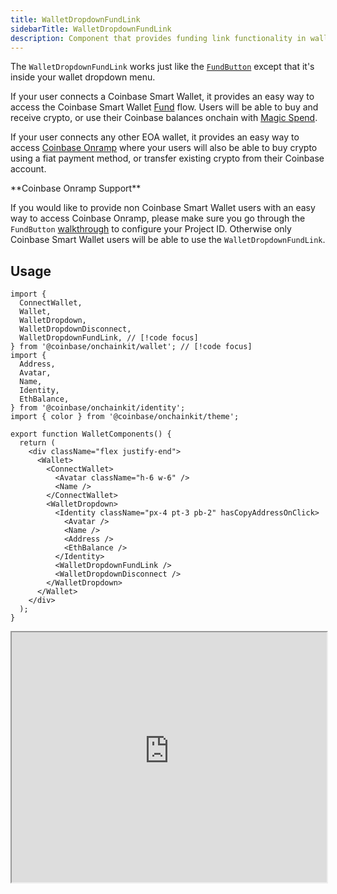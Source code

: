 ```yaml
---
title: WalletDropdownFundLink
sidebarTitle: WalletDropdownFundLink
description: Component that provides funding link functionality in wallet dropdown
---
```


The `WalletDropdownFundLink` works just like the [`FundButton`](/onchainkit/fund/fund-button) except that it's inside your wallet
dropdown menu.

If your user connects a Coinbase Smart Wallet, it provides an easy way to access the Coinbase Smart Wallet
[Fund](https://keys.coinbase.com/fund) flow. Users will be able to buy and receive crypto, or use their Coinbase
balances onchain with [Magic Spend](https://www.smartwallet.dev/guides/magic-spend).

If your user connects any other EOA wallet, it provides an easy way to access [Coinbase Onramp](https://docs.cdp.coinbase.com/onramp/docs/welcome/)
where your users will also be able to buy crypto using a fiat payment method, or transfer existing crypto from their
Coinbase account.

<Tip>
**Coinbase Onramp Support**

If you would like to provide non Coinbase Smart Wallet users with an easy way to access Coinbase Onramp, please make
sure you go through the `FundButton` [walkthrough](/onchainkit/fund/fund-button#walkthrough) to configure your Project ID. Otherwise
only Coinbase Smart Wallet users will be able to use the `WalletDropdownFundLink`.
</Tip>


## Usage

```tsx
import {
  ConnectWallet,
  Wallet,
  WalletDropdown,
  WalletDropdownDisconnect,
  WalletDropdownFundLink, // [!code focus]
} from '@coinbase/onchainkit/wallet'; // [!code focus]
import {
  Address,
  Avatar,
  Name,
  Identity,
  EthBalance,
} from '@coinbase/onchainkit/identity';
import { color } from '@coinbase/onchainkit/theme';

export function WalletComponents() {
  return (
    <div className="flex justify-end">
      <Wallet>
        <ConnectWallet>
          <Avatar className="h-6 w-6" />
          <Name />
        </ConnectWallet>
        <WalletDropdown>
          <Identity className="px-4 pt-3 pb-2" hasCopyAddressOnClick>
            <Avatar />
            <Name />
            <Address />
            <EthBalance />
          </Identity>
          <WalletDropdownFundLink />
          <WalletDropdownDisconnect />
        </WalletDropdown>
      </Wallet>
    </div>
  );
}
```

<iframe
  src="https://684b5e62b1ff46bc5bf83966-aijszlfakk.chromatic.com/iframe.html?args=&id=onchainkit-wallet-fundlink--main&viewMode=story&dark=true&hero=true"
  width="100%"
  height="400"
/>

### Override text

You can override component text using the `text` prop.

```tsx
<WalletDropdownFundLink text="Add crypto" /> // [!code focus]
```

<iframe
  src="https://684b5e62b1ff46bc5bf83966-aijszlfakk.chromatic.com/iframe.html?args=&id=onchainkit-wallet-fundlink--override-text&viewMode=story&dark=true&hero=true"
  width="100%"
  height="400"
/>

### Override icon

You can override the icon using the `icon` prop.

```tsx
<WalletDropdownFundLink icon={<walletDropdownLinkCustomBaseIconSvg />} /> // [!code focus]
```

<iframe
  src="https://684b5e62b1ff46bc5bf83966-aijszlfakk.chromatic.com/iframe.html?args=&id=onchainkit-wallet-fundlink--override-icon&viewMode=story&dark=true&hero=true"
  width="100%"
  height="400"
/>

### Customizing the popup size

You're able to customize the size of the popup window using the `popupSize` prop. Valid values are `sm`, `md`, and `lg`.

```tsx
<WalletDropdownFundLink popupSize="sm" /> // [!code focus]
```

<iframe
  src="https://684b5e62b1ff46bc5bf83966-aijszlfakk.chromatic.com/iframe.html?args=&id=onchainkit-wallet-fundlink--pop-up-size&viewMode=story&dark=true&hero=true"
  width="100%"
  height="400"
/>

### Override default behavior

You can override default link behavior by using the `openIn` prop. Valid values are `popup` and `tab`.

```tsx
<WalletDropdownFundLink openIn="tab" target="_blank" /> // [!code focus]
```

<iframe
  src="https://684b5e62b1ff46bc5bf83966-aijszlfakk.chromatic.com/iframe.html?args=&id=onchainkit-wallet-fundlink--override-default-behavior&viewMode=story&dark=true&hero=true"
  width="100%"
  height="400"
/>

### Override funding URL

You can override the default URL by using the `fundingUrl` prop.

```tsx
<WalletDropdownFundLink fundingUrl={"https://base.org"} openIn="tab" target="_blank" /> // [!code focus]
```

<iframe
  src="https://684b5e62b1ff46bc5bf83966-aijszlfakk.chromatic.com/iframe.html?args=&id=onchainkit-wallet-fundlink--override-funding-url&viewMode=story&dark=true&hero=true"
  width="100%"
  height="400"
/>

## Props

```ts
type WalletDropdownFundLinkProps = {
  className?: string; // Optional className override for the element
  icon?: ReactNode; // Optional icon override
  openIn?: 'popup' | 'tab'; // Whether to open the funding flow in a tab or a popup window
  popupSize?: 'sm' | 'md' | 'lg'; // Size of popup window (only works for custom funding links or Coinbase Smart Wallet)
  rel?: string; // Specifies the relationship between the current document and the linked document
  target?: string; // Where to open the target if openIn is set to tab
  text?: string; // Optional text override
  fundingUrl?: string; // Optional funding URL override
};
```
